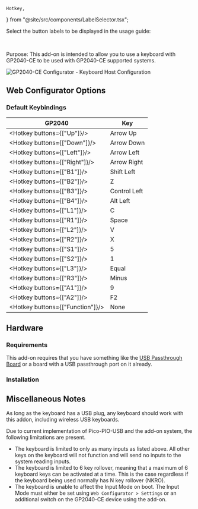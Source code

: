 	Hotkey,
} from "@site/src/components/LabelSelector.tsx";

Select the button labels to be displayed in the usage guide:

<InputLabelSelector />
<br />

Purpose: This add-on is intended to allow you to use a keyboard with GP2040-CE to be used with GP2040-CE supported systems.

![GP2040-CE Configurator - Keyboard Host Configuration](../assets/images/gpc-add-ons-keyboard-host-configuration.png)

## Web Configurator Options

<PinOption />

### Default Keybindings

| GP2040                           | Key          |
| -------------------------------- | ------------ |
| <Hotkey buttons={["Up"]}/>       | Arrow Up     |
| <Hotkey buttons={["Down"]}/>     | Arrow Down   |
| <Hotkey buttons={["Left"]}/>     | Arrow Left   |
| <Hotkey buttons={["Right"]}/>    | Arrow Right  |
| <Hotkey buttons={["B1"]}/>       | Shift Left   |
| <Hotkey buttons={["B2"]}/>       | Z            |
| <Hotkey buttons={["B3"]}/>       | Control Left |
| <Hotkey buttons={["B4"]}/>       | Alt Left     |
| <Hotkey buttons={["L1"]}/>       | C            |
| <Hotkey buttons={["R1"]}/>       | Space        |
| <Hotkey buttons={["L2"]}/>       | V            |
| <Hotkey buttons={["R2"]}/>       | X            |
| <Hotkey buttons={["S1"]}/>       | 5            |
| <Hotkey buttons={["S2"]}/>       | 1            |
| <Hotkey buttons={["L3"]}/>       | Equal        |
| <Hotkey buttons={["R3"]}/>       | Minus        |
| <Hotkey buttons={["A1"]}/>       | 9            |
| <Hotkey buttons={["A2"]}/>       | F2           |
| <Hotkey buttons={["Function"]}/> | None         |

## Hardware

### Requirements

This add-on requires that you have something like the [USB Passthrough Board](https://github.com/OpenStickCommunity/Hardware/tree/main/USB%20Passthrough%20Board) or a board with a USB passthrough port on it already.

### Installation

<InstallUSBHostPort />

## Miscellaneous Notes

As long as the keyboard has a USB plug, any keyboard should work with this addon, including wireless USB keyboards.

Due to current implementation of Pico-PIO-USB and the add-on system, the following limitations are present.

- The keyboard is limited to only as many inputs as listed above. All other keys on the keyboard will not function and will send no inputs to the system reading inputs.
- The keyboard is limited to 6 key rollover, meaning that a maximum of 6 keyboard keys can be activated at a time. This is the case regardless if the keyboard being used normally has N key rollover (NKRO).
- The keyboard is unable to affect the Input Mode on boot. The Input Mode must either be set using `Web Configurator > Settings` or an additional switch on the GP2040-CE device using the add-on.
